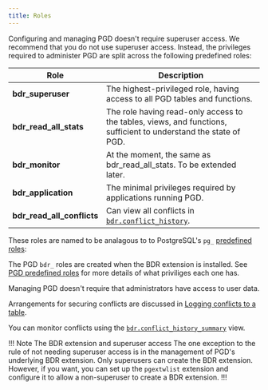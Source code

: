 ```yaml
---
title: Roles
---
```


Configuring and managing PGD doesn't require superuser access. We recommend that
you do not use superuser access. Instead, the privileges required to administer
PGD are split across the following predefined roles:

 Role | Description
 --- | --- 
 **bdr_superuser** | The highest-privileged role, having access to all PGD tables and functions.
 **bdr_read_all_stats** | The role having read-only access to the tables, views, and functions, sufficient to understand the state of PGD.
 **bdr_monitor** | At the moment, the same as bdr_read_all_stats. To be extended later.
 **bdr_application** | The minimal privileges required by applications running PGD.
 **bdr_read_all_conflicts** | Can view all conflicts in [`bdr.conflict_history`](/pgd/latest/reference/catalogs-visible#bdrconflict_history).


These roles are named to be analagous to to PostgreSQL's `pg_` [predefined
roles](https://www.postgresql.org/docs/current/predefined-roles.html):

The PGD `bdr_` roles are created when the BDR extension is installed. See [PGD
predefined roles](pgd-predefined-roles) for more details of what priviliges each
one has.


Managing PGD doesn't require that administrators have access to user data.

Arrangements for securing conflicts are discussed in
[Logging conflicts to a table](../consistency/conflicts#conflict-logging).

You can monitor conflicts using the [`bdr.conflict_history_summary`](/pgd/latest/reference/catalogs-visible#bdrconflict_history_summary) view.

!!! Note The BDR extension and superuser access
The one exception to the rule of not needing superuser access is in the
management of PGD's underlying BDR extension. Only superusers can create the BDR
extension. However, if you want, you can set up the `pgextwlist` extension and
configure it to allow a non-superuser to create a BDR extension.
!!!


